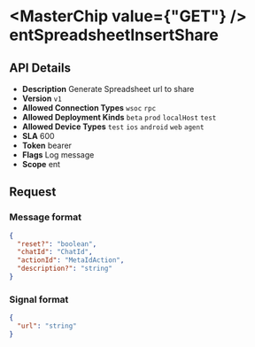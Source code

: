
# <MasterChip value={"GET"} /> entSpreadsheetInsertShare

## API Details

- **Description** Generate Spreadsheet url to share
- **Version** `v1`
- **Allowed Connection Types** `wsoc` `rpc` 
- **Allowed Deployment Kinds** `beta` `prod` `localHost` `test` 
- **Allowed Device Types** `test` `ios` `android` `web` `agent` 
- **SLA** 600
- **Token** bearer
- **Flags** Log message
- **Scope** ent


## Request

### Message format

```json
{
  "reset?": "boolean",
  "chatId": "ChatId",
  "actionId": "MetaIdAction",
  "description?": "string"
}
```

### Signal format

```json
{
  "url": "string"
}
```

